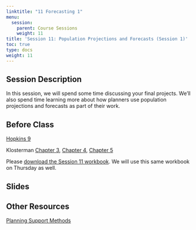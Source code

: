 ```yaml
---
linktitle: "11 Forecasting 1"
menu:
  session:
    parent: Course Sessions
    weight: 11
title: 'Session 11: Population Projections and Forecasts (Session 1)'
toc: true
type: docs
weight: 11
---
```


## Session Description

In this session, we will spend some time discussing your final projects. We'll also spend time learning more about how planners use population projections and forecasts as part of their work.

## Before Class

[Hopkins 9](https://uofi.box.com/s/p251aw1783lqevufdh137w8vogouv92q)

Klosterman [Chapter 3](https://uofi.box.com/s/q46d20tpwa5eynoqvcckon1c86yijr1y), [Chapter 4](https://uofi.box.com/s/8iueatbw3l3qebvfu9nesufzpvwntg0q), [Chapter 5](https://uofi.box.com/s/x0orydmrxcxaecmj4vyevwo398dtzeg6)

Please [download the Session 11 workbook](/schedule/session/011-Population_Projection_pt1_files/Session 11 Lab.zip). We will use this same workbook on Thursday as well.

## Slides

## Other Resources

[Planning Support Methods](https://planningsupport.org)